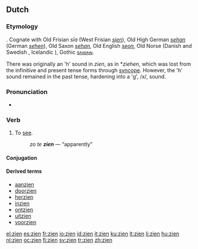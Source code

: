 ==Dutch==
===Etymology===
{{proto|Germanic|sehwan|lang=ang}}.  Cognate with Old Frisian ''sīa'' (West Frisian ''[[sjen]]''), Old High German ''[[sehan]]'' (German ''[[sehen]]''), Old Saxon ''[[sehan]]'', Old English ''[[seon]]'', Old Norse {{term|sjá|lang=non}} (Danish and Swedish {{term|se|lang=se}}, Icelandic {{term|sjá|lang=is}}), Gothic [[𐍃𐌰𐌹𐍈𐌰𐌽]].

There was originally an 'h' sound in ''zien'', as in *''ziehen'', which was lost from the infinitive and present tense forms through [[syncope]].  However, the 'h' sound remained in the past tense, hardening into a 'g', /x/, sound.

===Pronunciation===
*{{audio|Nl-zien.ogg|audio}}

===Verb===
{{nl-verb|irr}}  <!-- irregular per WT:ANL -->

# To [[see]].
#: ''zo te '''zien''''' — “apparently”

====Conjugation====
{{nl-conj|zie|ziet|zag|zagen|gezien|zie}}

====Derived terms====
{{top4}}
* [[aanzien]]
* [[doorzien]]
* [[herzien]]
* [[inzien]]
* [[ontzien]]
* [[uitzien]]
* [[voorzien]]
{{bottom}}

[[el:zien]]
[[es:zien]]
[[fr:zien]]
[[io:zien]]
[[id:zien]]
[[it:zien]]
[[ku:zien]]
[[lt:zien]]
[[li:zien]]
[[hu:zien]]
[[nl:zien]]
[[oc:zien]]
[[fi:zien]]
[[sv:zien]]
[[tr:zien]]
[[zh:zien]]